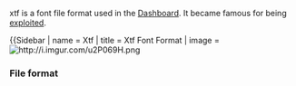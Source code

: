 xtf is a font file format used in the [[Dashboard]].
It became famous for being [[Exploits#Font hacks|exploited]].

{{Sidebar
| name = Xtf
| title = Xtf Font Format
| image = [[File:http://i.imgur.com/u2P069H.png]]

=== File format ===

{{FIXME}}